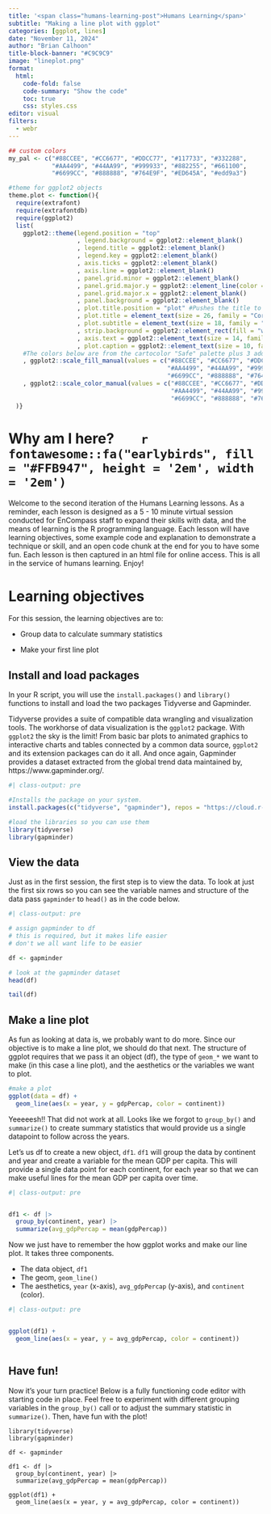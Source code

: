 ```yaml
---
title: '<span class="humans-learning-post">Humans Learning</span>'
subtitle: "Making a line plot with ggplot"
categories: [ggplot, lines]
date: "November 11, 2024"
author: "Brian Calhoon"
title-block-banner: "#C9C9C9"
image: "lineplot.png"
format: 
  html:
    code-fold: false
    code-summary: "Show the code"
    toc: true
    css: styles.css
editor: visual
filters: 
  - webr
---
```


```r

## custom colors
my_pal <- c("#88CCEE", "#CC6677", "#DDCC77", "#117733", "#332288",
            "#AA4499", "#44AA99", "#999933", "#882255", "#661100",
            "#6699CC", "#888888", "#764E9F", "#ED645A", "#edd9a3")

#theme for ggplot2 objects
theme.plot <- function(){
  require(extrafont)
  require(extrafontdb)
  require(ggplot2)
  list(  
    ggplot2::theme(legend.position = "top"
                   , legend.background = ggplot2::element_blank()
                   , legend.title = ggplot2::element_blank()
                   , legend.key = ggplot2::element_blank() 
                   , axis.ticks = ggplot2::element_blank()
                   , axis.line = ggplot2::element_blank()
                   , panel.grid.minor = ggplot2::element_blank()
                   , panel.grid.major.y = ggplot2::element_line(color = "#CFCDC9") 
                   , panel.grid.major.x = ggplot2::element_blank()
                   , panel.background = ggplot2::element_blank()
                   , plot.title.position = "plot" #Pushes the title to the very left of the plot window
                   , plot.title = element_text(size = 26, family = "Corbel", color = "#000000")
                   , plot.subtitle = element_text(size = 18, family = "Corbel", color = "#A9A9A9")
                   , strip.background = ggplot2::element_rect(fill = "white") 
                   , axis.text = ggplot2::element_text(size = 14, family = "Corbel", hjust = 0, color = "#000000")
                   , plot.caption = ggplot2::element_text(size = 10, family = "Corbel", color = "#000000"))
    #The colors below are from the cartocolor "Safe" palette plus 3 additional colors pulled from cartocolor.
    , ggplot2::scale_fill_manual(values = c("#88CCEE", "#CC6677", "#DDCC77", "#117733", "#332288",
                                            "#AA4499", "#44AA99", "#999933", "#882255", "#661100",
                                            "#6699CC", "#888888", "#764E9F", "#ED645A", "#edd9a3"))
    , ggplot2::scale_color_manual(values = c("#88CCEE", "#CC6677", "#DDCC77", "#117733", "#332288",
                                             "#AA4499", "#44AA99", "#999933", "#882255", "#661100",
                                             "#6699CC", "#888888", "#764E9F", "#ED645A", "#edd9a3"))
  )}
```

# Why am I here?        `r fontawesome::fa("earlybirds", fill = "#FFB947", height = '2em', width = '2em')`

:::: box
::: box-header
Welcome to the second iteration of the Humans Learning lessons. As a reminder, each lesson is designed as a 5 - 10 minute virtual session conducted for EnCompass staff to expand their skills with data, and the means of learning is the R programming language. Each lesson will have learning objectives, some example code and explanation to demonstrate a technique or skill, and an open code chunk at the end for you to have some fun. Each lesson is then captured in an html file for online access. This is all in the service of humans learning. Enjoy!
:::
::::

# Learning objectives

For this session, the learning objectives are to:

-   Group data to calculate summary statistics

-   Make your first line plot

## Install and load packages

In your R script, you will use the `install.packages()` and `library()` functions to install and load the two packages Tidyverse and Gapminder.

Tidyverse provides a suite of compatible data wrangling and visualization tools. The workhorse of data visualization is the `ggplot2` package. With `ggplot2` the sky is the limit! From basic bar plots to animated graphics to interactive charts and tables connected by a common data source, `ggplot2` and its extension packages can do it all. And once again, Gapminder provides a dataset extracted from the global trend data maintained by, https://www.gapminder.org/.

```r
#| class-output: pre

#Installs the package on your system.
install.packages(c("tidyverse", "gapminder"), repos = "https://cloud.r-project.org/")

#load the libraries so you can use them
library(tidyverse)
library(gapminder)

```

## View the data

Just as in the first session, the first step is to view the data. To look at just the first six rows so you can see the variable names and structure of the data pass `gapminder` to `head()` as in the code below.

```r
#| class-output: pre

# assign gapminder to df 
# this is required, but it makes life easier
# don't we all want life to be easier

df <- gapminder

# look at the gapminder dataset
head(df)

tail(df)

```

## Make a line plot

As fun as looking at data is, we probably want to do more. Since our objective is to make a line plot, we should do that next. The structure of ggplot requires that we pass it an object (df), the type of `geom_*` we want to make (in this case a line plot), and the aesthetics or the variables we want to plot.

```r
#make a plot
ggplot(data = df) +
  geom_line(aes(x = year, y = gdpPercap, color = continent))

```

Yeeeeesh!! That did not work at all. Looks like we forgot to `group_by()` and `summarize()` to create summary statistics that would provide us a single datapoint to follow across the years.

Let's us df to create a new object, `df1`. `df1` will group the data by continent and year and create a variable for the mean GDP per capita. This will provide a single data point for each continent, for each year so that we can make useful lines for the mean GDP per capita over time.

```r

#| class-output: pre


df1 <- df |> 
  group_by(continent, year) |> 
  summarize(avg_gdpPercap = mean(gdpPercap))


```

Now we just have to remember the how ggplot works and make our line plot. It takes three components.

-   The data object, `df1`
-   The geom, `geom_line()`
-   The aesthetics, `year` (x-axis), `avg_gdpPercap` (y-axis), and `continent` (color).

```r

#| class-output: pre


ggplot(df1) +
  geom_line(aes(x = year, y = avg_gdpPercap, color = continent))



```

## Have fun!

Now it's your turn practice! Below is a fully functioning code editor with starting code in place. Feel free to experiment with different grouping variables in the `group_by()` call or to adjust the summary statistic in `summarize()`. Then, have fun with the plot!

```webr-r

library(tidyverse)
library(gapminder)

df <- gapminder

df1 <- df |> 
  group_by(continent, year) |> 
  summarize(avg_gdpPercap = mean(gdpPercap))

ggplot(df1) +
  geom_line(aes(x = year, y = avg_gdpPercap, color = continent))

```
